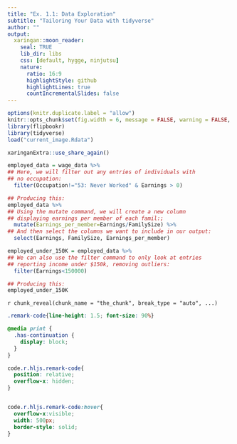 ---
title: "Ex. 1.1: Data Exploration"
subtitle: "Tailoring Your Data with tidyverse"
author: ""
output:
  xaringan::moon_reader:
    seal: TRUE
    lib_dir: libs
    css: [default, hygge, ninjutsu]
    nature:
      ratio: 16:9
      highlightStyle: github
      highlightLines: true
      countIncrementalSlides: false
---



```{r, include = F}
options(knitr.duplicate.label = "allow")
knitr::opts_chunk$set(fig.width = 6, message = FALSE, warning = FALSE, comment = "", cache = F)
library(flipbookr)
library(tidyverse)
load("current_image.Rdata")
```


```{r, echo = F, eval = TRUE , message = F, warning = F}
xaringanExtra::use_share_again()
```


```{r the_chunk, include = F}
employed_data = wage_data %>%
## Here, we will filter out any entries of individuals with 
## no occupation:
  filter(Occupation!="53: Never Worked" & Earnings > 0)

## Producing this:
employed_data %>%
## Using the mutate command, we will create a new column  
## displaying earnings per member of each famil:; 
  mutate(Earnings_per_member=Earnings/FamilySize) %>% 
## And then select the columns we want to include in our output: 
  select(Earnings, FamilySize, Earnings_per_member)

employed_under_150K = employed_data %>% 
## We can also use the filter command to only look at entries
## reporting income under $150k, removing outliers:
  filter(Earnings<150000)

## Producing this:
employed_under_150K

```

`r chunk_reveal(chunk_name = "the_chunk", break_type = "auto", ...)`



```{css, eval = TRUE, echo = FALSE}
.remark-code{line-height: 1.5; font-size: 90%}

@media print {
  .has-continuation {
    display: block;
  }
}

code.r.hljs.remark-code{
  position: relative;
  overflow-x: hidden;
}


code.r.hljs.remark-code:hover{
  overflow-x:visible;
  width: 500px;
  border-style: solid;
}
```

